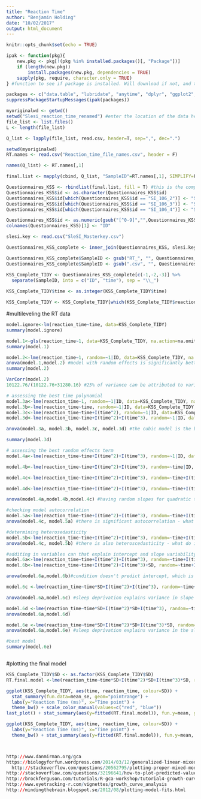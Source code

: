 ```yaml
---
title: "Reaction Time"
author: "Benjamin Holding"
date: "10/02/2017"
output: html_document
---
```


```r
knitr::opts_chunk$set(echo = TRUE)
```

```r
ipak <- function(pkg){
    new.pkg <- pkg[!(pkg %in% installed.packages()[, "Package"])]
    if (length(new.pkg)) 
        install.packages(new.pkg, dependencies = TRUE)
    sapply(pkg, require, character.only = TRUE)
} #function to see if package is installed. Will download if not, and then opens it.

packages <- c("data.table", "lubridate", "anytime", "dplyr", "ggplot2", "nlme", "tidyr", "nlme") #These are the extra packages needed to merge the CSV files
suppressPackageStartupMessages(ipak(packages))
```


```r

myoriginalwd <- getwd()
setwd("Slesi_reaction_time_renamed") #enter the location of the data here between quotation marks
file_list <- list.files()
L <- length(file_list) 

Q_list <- lapply(file_list, read.csv, header=T, sep=",", dec=".")

setwd(myoriginalwd)
RT.names <- read.csv("Reaction_time_file_names.csv", header = F)

names(Q_list) <- RT.names[,1]

final.list <- mapply(cbind, Q_list, "SampleID"=RT.names[,1], SIMPLIFY=F)

Questionnaires_KSS <- rbindlist(final.list, fill = T) #this is the complete data frame
Questionnaires_KSS$id <- as.character(Questionnaires_KSS$id)
Questionnaires_KSS$id[which(Questionnaires_KSS$id == "SI_106_2")] <- "SI_106"
Questionnaires_KSS$id[which(Questionnaires_KSS$id == "SI_106_3")] <- "SI_106"
Questionnaires_KSS$id[which(Questionnaires_KSS$id == "SI_106_4")] <- "SI_106"

Questionnaires_KSS$id <- as.numeric(gsub("[^0-9]","",Questionnaires_KSS$id))
colnames(Questionnaires_KSS)[1] <- "ID"

slesi.key <- read.csv("SleSI_Masterkey.csv")

Questionnaires_KSS_complete <- inner_join(Questionnaires_KSS, slesi.key)

Questionnaires_KSS_complete$SampleID <- gsub("RT_", "", Questionnaires_KSS_complete$SampleID)
Questionnaires_KSS_complete$SampleID <- gsub(".csv", "", Questionnaires_KSS_complete$SampleID)

KSS_Complete_TIDY <- Questionnaires_KSS_complete[c(-1,-2,-3)] %>% 
  separate(SampleID, into = c("ID", "time"), sep = "\\_")
                             
KSS_Complete_TIDY$time <- as.integer(KSS_Complete_TIDY$time)

KSS_Complete_TIDY <- KSS_Complete_TIDY[which(KSS_Complete_TIDY$reaction_time > 100 & KSS_Complete_TIDY$reaction_time < 4000),]

```

#multileveling the RT data
```r

model.ignore<-lm(reaction_time~time, data=KSS_Complete_TIDY)
summary(model.ignore)

model.1<-gls(reaction_time~1, data=KSS_Complete_TIDY, na.action=na.omit)
summary(model.1)

model.2<-lme(reaction_time~1, random=~1|ID, data=KSS_Complete_TIDY, na.action=na.omit)
anova(model.1,model.2) #model with random effects is significantly better
summary(model.2)

VarCorr(model.2)
10122.76/(10122.76+31280.16) #25% of variance can be attributed to variance in RT between individuals

# assessing the best time polynomial
model.3a<-lme(reaction_time~1, random=~1|ID, data=KSS_Complete_TIDY, na.action=na.omit, method="ML")
model.3b<-lme(reaction_time~time, random=~1|ID, data=KSS_Complete_TIDY, na.action=na.omit, method="ML")
model.3c<-lme(reaction_time~time+I(time^2), random=~1|ID, data=KSS_Complete_TIDY, na.action=na.omit, method="ML")
model.3d<-lme(reaction_time~time+I(time^2)+I(time^3), random=~1|ID, data=KSS_Complete_TIDY, na.action=na.omit, method="ML") 

anova(model.3a, model.3b, model.3c, model.3d) #the cubic model is the best

summary(model.3d)

# assessing the best random effects term
model.4a<-lme(reaction_time~time+I(time^2)+I(time^3), random=~1|ID, data=KSS_Complete_TIDY, na.action=na.omit, method="REML") 

model.4b<-lme(reaction_time~time+I(time^2)+I(time^3), random=~time|ID, data=KSS_Complete_TIDY, na.action=na.omit, method="REML") 

model.4c<-lme(reaction_time~time+I(time^2)+I(time^3), random=~time+I(time^2)|ID, data=KSS_Complete_TIDY, na.action=na.omit, method="REML") 

model.4d<-lme(reaction_time~time+I(time^2)+I(time^3), random=~time+I(time^2)+I(time^3)|ID, data=KSS_Complete_TIDY, na.action=na.omit, method="REML") #doesn't converge

anova(model.4a,model.4b,model.4c) #having random slopes for quadratic term for time is best

#checking model autocorrelation
model.5a<-lme(reaction_time~time+I(time^2)+I(time^3), random=~time+I(time^2)|ID, data=KSS_Complete_TIDY, na.action=na.omit, method="REML", correlation = corAR1()) 
anova(model.4c, model.5a) #there is significant autocorrelation - what do i do?

#determining heterosedasticity
model.5b<-lme(reaction_time~time+I(time^2)+I(time^3), random=~time+I(time^2)|ID, data=KSS_Complete_TIDY, na.action=na.omit, method="REML", weights = varExp(form = ~time)) 
anova(model.4c, model.5b) #there is also heteroscedasticity - what do i do?

#additing in variables can that explain intercept and slope variability
model.6a<-lme(reaction_time~time+I(time^2)+I(time^3), random=~time+I(time^2)|ID, data=KSS_Complete_TIDY, na.action=na.omit, method="ML") 
model.6b<-lme(reaction_time~time+I(time^2)+I(time^3)+SD, random=~time+I(time^2)|ID, data=KSS_Complete_TIDY, na.action=na.omit, method="ML") 

anova(model.6a,model.6b)#condition doesn't predict intercept, which is good because there should be no difference

model.6c <-lme(reaction_time~time*SD+I(time^2)+I(time^3), random=~time+I(time^2)|ID, data=KSS_Complete_TIDY, na.action=na.omit, method="ML") 

anova(model.6a,model.6c) #sleep deprivation explains variance in slope of time (linear)

model.6d <-lme(reaction_time~time*SD+I(time^2)*SD+I(time^3), random=~time+I(time^2)|ID, data=KSS_Complete_TIDY, na.action=na.omit, method="ML") #sleep deprivation explains variance in the slope of time (quadratic)
anova(model.6a,model.6d)

model.6e <-lme(reaction_time~time*SD+I(time^2)*SD+I(time^3)*SD, random=~time+I(time^2)|ID, data=KSS_Complete_TIDY, na.action=na.omit, method="ML") #sleep deprivation explains variance in the slope of time (quadratic)
anova(model.6a,model.6e) #sleep deprivation explains variance in the slope of time (cubic)

#best model
summary(model.6e)



```

#plotting the final model
```r
KSS_Complete_TIDY$SD <- as.factor(KSS_Complete_TIDY$SD)
RT.final.model <-lme(reaction_time~time*SD+I(time^2)*SD+I(time^3)*SD, random=~time+I(time^2)|ID, data=KSS_Complete_TIDY, na.action=na.omit, method="ML")

ggplot(KSS_Complete_TIDY, aes(time, reaction_time, colour=SD)) + 
  stat_summary(fun.data=mean_se, geom="pointrange") + 
  labs(y="Reaction Time (ms)", x="Time point") + 
  theme_bw() + scale_color_manual(values=c("red", "blue"))
last_plot() + stat_summary(aes(y=fitted(RT.final.model)), fun.y=mean, geom="line")

ggplot(KSS_Complete_TIDY, aes(time, reaction_time, colour=SD)) + 
  labs(y="Reaction Time (ms)", x="Time point") + 
  theme_bw() + stat_summary(aes(y=fitted(RT.final.model)), fun.y=mean, geom="point") + stat_smooth(method = "lm", formula  =y ~ poly(x,3))



http://www.danmirman.org/gca
https://biologyforfun.wordpress.com/2014/03/12/generalized-linear-mixed-models-in-ecology-and-in-r/
  http://stackoverflow.com/questions/20562795/plotting-proper-mixed-models-regression-slope
http://stackoverflow.com/questions/32196641/how-to-plot-predicted-values-with-standard-errors-for-lmer-model-results
http://brockferguson.com/tutorials/R-gca-workshop/tutorial4-growth-curve-analysis.html
http://www.eyetracking-r.com/vignettes/growth_curve_analysis
http://mindingthebrain.blogspot.se/2012/08/plotting-model-fits.html
```

